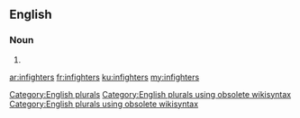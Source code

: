 ==English==

===Noun===
{{head|en}}

# {{plural of|infighter}}

[[Category:English plurals]][[Category:English plurals using obsolete wikisyntax]][[Category:English plurals using obsolete wikisyntax]]

[[ar:infighters]]
[[fr:infighters]]
[[ku:infighters]]
[[my:infighters]]